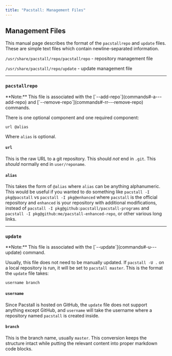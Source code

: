 ```yaml
---
title: "Pacstall: Management Files"
---
```



## Management Files

This manual page describes the format of the `pacstallrepo` and `update` files. These are simple text files which contain newline-separated information.

`/usr/share/pacstall/repo/pacstallrepo` - repository management file

`/usr/share/pacstall/repo/update` - update management file

---

### `pacstallrepo`

<Callout type="info" emoji="✎">
  **Note:** This file is associated with the [`--add-repo`](commands#-a---add-repo) and [`--remove-repo`](commands#-rr---remove-repo) commands.
</Callout>

There is one optional component and one required component:

```
url @alias
```

Where `alias` is optional.

#### `url`

This is the raw URL to a git repository. This should *not* end in `.git`. This *should* normally end in `user/reponame`.

#### `alias`

This takes the form of `@alias` where `alias` can be anything alphanumeric. This would be useful if you wanted to do something like `pacstall -I pkg@pacstall` vs `pacstall -I pkg@enhanced` where `pacstall` is the official repository and `enhanced` is your repository with additional modifications, instead of `pacstall -I pkg@github:pacstall/pacstall-programs` and `pacstall -I pkg@github:me/pacstall-enhanced-repo`, or other various long links.

---

### `update`

<Callout type="info" emoji="✎">
  **Note:** This file is associated with the [`--update`](commands#-u---update) command.
</Callout>

Usually, this file does not need to be manually updated. If `pacstall -U .` on a local repository is run, it will be set to `pacstall master`. This is the format the `update` file takes:

```
username branch
```

#### `username`

Since Pacstall is hosted on GitHub, the `update` file does not support anything except GitHub, and `username` will take the username where a repository named `pacstall` is created inside.

#### `branch`

This is the branch name, usually `master`.
This conversion keeps the structure intact while putting the relevant content into proper markdown code blocks.